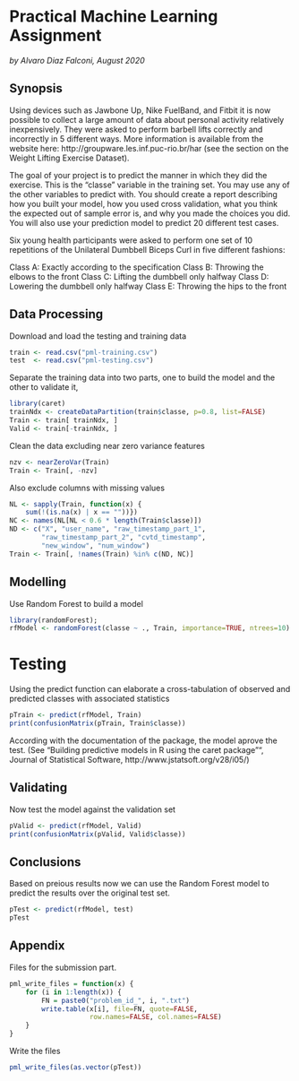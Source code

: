 # Practical Machine Learning Assignment
*by Alvaro Diaz Falconi, August 2020*

## Synopsis

Using devices such as Jawbone Up, Nike FuelBand, and Fitbit it is now possible to collect a large amount of data about personal activity relatively inexpensively. They were asked to perform barbell lifts correctly and incorrectly in 5 different ways. More information is available from the website here: http://groupware.les.inf.puc-rio.br/har (see the section on the Weight Lifting Exercise Dataset). 

The goal of your project is to predict the manner in which they did the exercise. This is the "classe" variable in the training set. You may use any of the other variables to predict with. You should create a report describing how you built your model, how you used cross validation, what you think the expected out of sample error is, and why you made the choices you did. You will also use your prediction model to predict 20 different test cases. 

Six young health participants were asked to perform one set of 10 repetitions of the Unilateral Dumbbell Biceps Curl in five different fashions:

Class A: Exactly according to the specification
Class B: Throwing the elbows to the front
Class C: Lifting the dumbbell only halfway
Class D: Lowering the dumbbell only halfway
Class E: Throwing the hips to the front

## Data Processing

Download and load the testing and training data

```r
train <- read.csv("pml-training.csv")
test  <- read.csv("pml-testing.csv")
```

Separate the training data into two parts, one to build the model and the other to validate it, 

```r
library(caret)
trainNdx <- createDataPartition(train$classe, p=0.8, list=FALSE)
Train <- train[ trainNdx, ]
Valid <- train[-trainNdx, ]
```

Clean the data excluding near zero variance features

```r
nzv <- nearZeroVar(Train)
Train <- Train[, -nzv]
```

Also exclude columns with missing values

```r
NL <- sapply(Train, function(x) {
    sum(!(is.na(x) | x == ""))})
NC <- names(NL[NL < 0.6 * length(Train$classe)])
ND <- c("X", "user_name", "raw_timestamp_part_1", 
        "raw_timestamp_part_2", "cvtd_timestamp", 
        "new_window", "num_window")
Train <- Train[, !names(Train) %in% c(ND, NC)]
```

## Modelling

Use Random Forest to build a model 

```r
library(randomForest);
rfModel <- randomForest(classe ~ ., Train, importance=TRUE, ntrees=10)
```

# Testing

Using the predict function can elaborate a cross-tabulation of observed and predicted classes with associated statistics

```r
pTrain <- predict(rfModel, Train)
print(confusionMatrix(pTrain, Train$classe))
```

According with the documentation of the package, the model aprove the test.  (See "Building predictive models in R using the caret package"", Journal of Statistical Software, http://www.jstatsoft.org/v28/i05/)

## Validating

Now test the model against the validation set

```r
pValid <- predict(rfModel, Valid)
print(confusionMatrix(pValid, Valid$classe))

```

## Conclusions

Based on preious results now we can use the Random Forest model to predict the results over the original test set.

```r
pTest <- predict(rfModel, test)
pTest

```

## Appendix

Files for the submission part.

```r
pml_write_files = function(x) {
    for (i in 1:length(x)) {
        FN = paste0("problem_id_", i, ".txt")
        write.table(x[i], file=FN, quote=FALSE, 
                    row.names=FALSE, col.names=FALSE)
    }
}
```

Write the files

```r
pml_write_files(as.vector(pTest))
```


